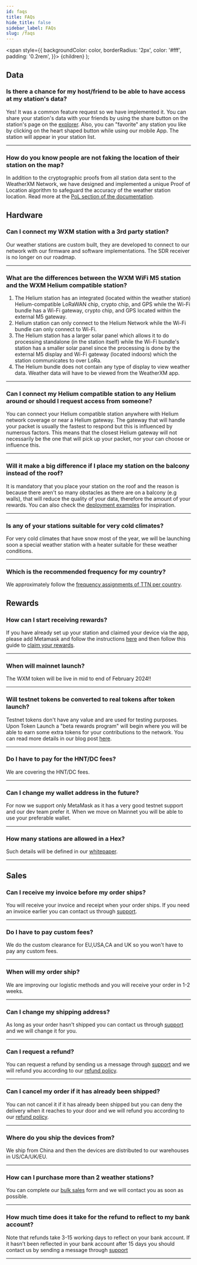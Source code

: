 ```yaml
---
id: faqs
title: FAQs
hide_title: false
sidebar_label: FAQs
slug: /faqs
---
```



  <span
    style={{
      backgroundColor: color,
      borderRadius: '2px',
      color: '#fff',
      padding: '0.2rem',
    }}>
    {children}
  </span>
);

<!--<Hardware /> <Connectivity /> <Onboarding /> <API /> <B2B /> <BetaTesting /> <Claiming /> <Contribution /> <Explorer /> <Fees /> <Helium /> <HistoricalData /> <Installation /> <Invoicing /> <IOS /> <M5 /> <Orders /> <ProofOfLocation /> <Refund /> <RewardMechanism /> <RewardsDistribution /> <Shipping /> <TokenLaunch /> <Tokenomics /> <Troubleshooting /> <WeatherData /> -->

##  <Highlight color="#68a4f9">Data</Highlight>

   

  ### Is there a chance for my host/friend to be able to have access at my station's data?

  Yes! It was a common feature request so we have implemented it. You can share your station's data with your friends by using the share button on the station's page on the [explorer](https://explorer.weatherxm.com/). Also, you can "favorite" any station you like by clicking on the heart shaped button while using our mobile App.
  The station will appear in your station list.
    

  <hr />

### How do you know people are not faking the location of their station on the map?

In addition to the cryptographic proofs from all station data sent to the WeatherXM Network, we have designed and implemented a unique Proof of Location algorithm to safeguard the accuracy of the weather station location. Read more at the [PoL section of the documentation](/project/proof-of-location).




  ## <Highlight color="#68a4f9">Hardware</Highlight>

  
  ### Can I connect my WXM station with a 3rd party station?

  Our weather stations are custom built, they are developed to connect to our network with our firmware and software implementations. The SDR receiver is no longer on our roadmap.
  
  <hr />

  ### What are the differences between the WXM WiFi M5 station and the WXM Helium compatible station?

  <ol>
    <li>
      The Helium station has an integrated (located within the weather station) Helium-compatible LoRaWAN chip, crypto chip, and GPS while the Wi-Fi bundle has a Wi-Fi gateway, crypto chip, and GPS located within the external M5 gateway. 
    </li>
    <li>
      Helium station can only connect to the Helium Network while the Wi-Fi bundle can only connect to Wi-Fi.
    </li>
    <li>
      The Helium station has a larger solar panel which allows it to do processing standalone (in the station itself) while the Wi-Fi bundle's station has a smaller solar panel since the processing is done by the external M5 display and Wi-Fi gateway (located indoors) which the station communicates to over LoRa.
    </li>
    <li>
      The Helium bundle does not contain any type of display to view weather data. Weather data will have to be viewed from the WeatherXM app.
    </li>
  </ol>
  
  <hr />

  ### Can I connect my Helium compatible station to any Helium around or should I request access from someone?

  You can connect your Helium compatible station anywhere with Helium network coverage or near a Helium gateway. The gateway that will handle your packet is usually the fastest to respond but this is influenced by numerous factors. This means that the closest Helium gateway will not necessarily be the one that will pick up your packet, nor your can choose or influence this.

  <hr />

  ### Will it make a big difference if I place my station on the balcony instead of the roof?

  It is mandatory that you place your station on the roof and the reason is because there aren't so many obstacles as there are on a balcony (e.g walls), that will reduce the quality of your data, therefore the amount of your rewards. 
  You can also check the [deployment examples](/deployment-examples) for inspiration.
  
  <hr />

 
  ### Is any of your stations suitable for very cold climates? 

  For very cold climates that have snow most of the year, we will be launching soon a special weather station with a heater suitable for these weather conditions. 
 
  <hr />

  ### Which is the recommended frequency for my country?

  We approximately follow the [frequency assignments of TTN per country](https://www.thethingsnetwork.org/docs/lorawan/frequencies-by-country/).


## <Highlight color="#68a4f9">Rewards</Highlight>

 
  ### How can I start receiving rewards?

  If you have already set up your station and claimed your device via the app, please add Metamask and follow the instructions [here](/wallet/add-edit-wallet-address) and then follow this guide to [claim your rewards](/project/rewards-claiming).
  
  <hr />

  ### When will mainnet launch?

  The WXM token will be live in mid to end of February 2024!!

  <hr />

  ### Will testnet tokens be converted to real tokens after token launch?

  Testnet tokens don't have any value and are used for testing purposes. Upon Token Launch a  "beta rewards program" will begin where you will be able to earn some extra tokens for your contributions to the network. You can read more details in our blog post [here](https://blog.weatherxm.com/beta-user-rewards-b2e27b1727d7). 
  
  <hr />

  ### Do I have to pay for the HNT/DC fees?

  We are covering the HNT/DC fees.
  
<hr />

  ### Can I change my wallet address in the future?

  For now we support only MetaMask as it has a very good testnet support and our dev team prefer it. When we move on Mainnet you will be able to use your preferable wallet.

<hr />

  ### How many stations are allowed in a Hex?

  Such details will be defined in our [whitepaper](https://weatherxm.com/whitepaper).

<hr />


## <Highlight color="#68a4f9">Sales</Highlight>

  ### Can I receive my invoice before my order ships?

  You will receive your invoice and receipt when your order ships. If you need an invoice earlier you can contact us through [support](https://support.weatherxm.com).
  <hr />

  ### Do I have to pay custom fees?

  We do the custom clearance for EU,USA,CA and UK so you won't have to pay any custom fees.

  <hr />

  ### When will my order ship?

  We are improving our logistic methods and you will receive your order in 1-2 weeks.
 
  <hr />

  ### Can I change my shipping address?

  As long as your order hasn't shipped you can contact us through [support](https://support.weatherxm.com) and we will change it for you.
  
  <hr />

  ### Can I request a refund?

  You can request a refund by sending us a message through [support](https://support.weatherxm.com) and we will refund you according to our [refund policy](https://weatherxm.com/terms-conditions/).
  
  <hr />

  ### Can I cancel my order if it has already been shipped?

  You can not cancel it if it has already been shipped but you can deny the delivery when it reaches to your door and we will refund you according to our [refund policy](https://weatherxm.com/terms-conditions/).
  
  <hr />

  ### Where do you ship the devices from?

  We ship from China and then the devices are distributed to our warehouses in US/CA/UK/EU.
  
  <hr />

  ### How can I purchase more than 2 weather stations?

  You can complete our [bulk sales](https://pages.weatherxm.com/bulk-order-form) form and we will contact you as soon as possible.
  
  <hr />

  ### How much time does it take for the refund to reflect to my bank account?

  Note that refunds take 3-15 working days to reflect on your bank account.
  If it hasn't been reflected in your bank account after 15 days you should contact us by sending a message through [support](https://support.weatherxm.com)

  <hr />






